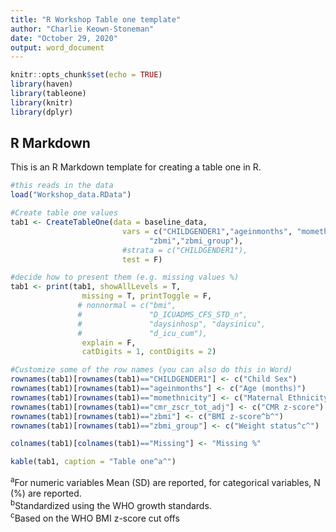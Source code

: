 ---
title: "R Workshop Table one template"
author: "Charlie Keown-Stoneman"
date: "October 29, 2020"
output: word_document
---

```{r setup, include=FALSE}
knitr::opts_chunk$set(echo = TRUE)
library(haven)
library(tableone)
library(knitr)
library(dplyr)
```

## R Markdown

This is an R Markdown template for creating a table one in R.

```{r, echo=FALSE}
#this reads in the data
load("Workshop_data.RData")

#Create table one values
tab1 <- CreateTableOne(data = baseline_data,
                         vars = c("CHILDGENDER1","ageinmonths", "momethnicity", "cmr_zscr_tot_adj",
                               "zbmi","zbmi_group"),
                         #strata = c("CHILDGENDER1"),
                         test = F)

#decide how to present them (e.g. missing values %)
tab1 <- print(tab1, showAllLevels = T,
                missing = T, printToggle = F,
               # nonnormal = c("bmi", 
               #               "D_ICUADMS_CFS_STD_n", 
               #               "daysinhosp", "daysinicu",
               #               "d_icu_cum"),
                explain = F,
                catDigits = 1, contDigits = 2)

#Customize some of the row names (you can also do this in Word)
rownames(tab1)[rownames(tab1)=="CHILDGENDER1"] <- c("Child Sex")
rownames(tab1)[rownames(tab1)=="ageinmonths"] <- c("Age (months)")
rownames(tab1)[rownames(tab1)=="momethnicity"] <- c("Maternal Ethnicity")
rownames(tab1)[rownames(tab1)=="cmr_zscr_tot_adj"] <- c("CMR z-score")
rownames(tab1)[rownames(tab1)=="zbmi"] <- c("BMI z-score^b^")
rownames(tab1)[rownames(tab1)=="zbmi_group"] <- c("Weight status^c^")

colnames(tab1)[colnames(tab1)=="Missing"] <- "Missing %"

kable(tab1, caption = "Table one^a^") 
```

^a^For numeric variables Mean (SD) are reported, for categorical variables, N (%) are reported.  
^b^Standardized using the WHO growth standards.  
^c^Based on the WHO BMI z-score cut offs
